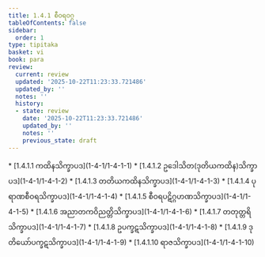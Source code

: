 ```yaml
---
title: 1.4.1 စီဝရဝဂ္ဂ
tableOfContents: false
sidebar:
  order: 1
type: tipitaka
basket: vi
book: para
review:
  current: review
  updated: '2025-10-22T11:23:33.721486'
  updated_by: ''
  notes: ''
  history:
  - state: review
    date: '2025-10-22T11:23:33.721486'
    updated_by: ''
    notes: ''
    previous_state: draft
---
```



<ReviewStatus review={frontmatter.review} showDetails={true} />

<HypothesisAnnotation frontmatter={frontmatter} />

<DynamicBreadcrumb />



<TableOfContents book="para" section="1.4.1">
* [1.4.1.1 ကထိနသိက္ခာပဒ](1-4-1/1-4-1-1)
* [1.4.1.2 ဥဒေါသိတ(ဒုတိယကထိန)သိက္ခာပဒ](1-4-1/1-4-1-2)
* [1.4.1.3 တတိယကထိနသိက္ခာပဒ](1-4-1/1-4-1-3)
* [1.4.1.4 ပုရာဏစီဝရသိက္ခာပဒ](1-4-1/1-4-1-4)
* [1.4.1.5 စီဝရပဋိဂ္ဂဟဏသိက္ခာပဒ](1-4-1/1-4-1-5)
* [1.4.1.6 အညာတကဝိညတ္တိသိက္ခာပဒ](1-4-1/1-4-1-6)
* [1.4.1.7 တတုတ္တရိသိက္ခာပဒ](1-4-1/1-4-1-7)
* [1.4.1.8 ဥပက္ခဋသိက္ခာပဒ](1-4-1/1-4-1-8)
* [1.4.1.9 ဒုတိယော်ပက္ခဋသိက္ခာပဒ](1-4-1/1-4-1-9)
* [1.4.1.10 ရာဇသိက္ခာပဒ](1-4-1/1-4-1-10)
</TableOfContents>